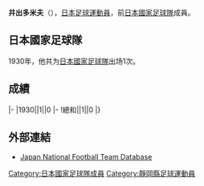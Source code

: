 {{Infobox football biography
|name=井出多米夫
|image=
|fullname=井出多米夫
|birth_date={{Birth date|1908|11|27}}
|cityofbirth=
|countryofbirth=[[日本|日本]]
|height=
|position=[[中场|中场]]
|currentclub=
|years=
|clubs=
|caps(goals)=
|nationalyears=1930
|nationalteam=[[日本國家足球隊|日本]]
|nationalcaps(goals)=1 (0)
}}
'''井出多米夫'''（{{Bd|1908年|11月27日|?}}），[[日本|日本]][[足球|足球]][[運動員|運動員]]，前[[日本國家足球隊|日本國家足球隊]]成員。

==日本國家足球隊==
1930年，他共为[[日本國家足球隊|日本國家足球隊]]出场1次。

==成績==
{{Football player national team statistics|JPN}}
|-
|1930||1||0
|-
!總和||1||0
|}

==外部連結==
{{Reflist}}
*[https://web.archive.org/web/20130922174739/http://www.japannationalfootballteam.com/en/players/ide_tameo.html Japan National Football Team Database]

{{Japan-sport-bio-stub}}
{{Soccer-player-stub}}
[[Category:日本國家足球隊成員|Category:日本國家足球隊成員]]
[[Category:靜岡縣足球運動員|Category:靜岡縣足球運動員]]